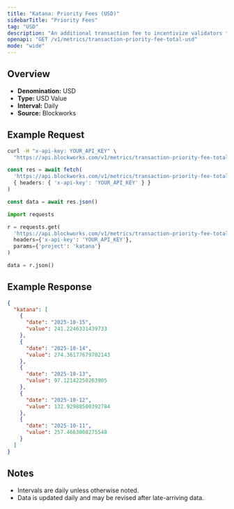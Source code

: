 ```yaml
---
title: "Katana: Priority Fees (USD)"
sidebarTitle: "Priority Fees"
tag: "USD"
description: "An additional transaction fee to incentivize validators to prioritize and execute transactions"
openapi: "GET /v1/metrics/transaction-priority-fee-total-usd"
mode: "wide"
---
```


## Overview

- **Denomination:** USD
- **Type:** USD Value
- **Interval:** Daily
- **Source:** Blockworks

## Example Request

<CodeGroup>

```bash cURL
curl -H "x-api-key: YOUR_API_KEY" \
  "https://api.blockworks.com/v1/metrics/transaction-priority-fee-total-usd?project=katana"
```

```typescript TypeScript
const res = await fetch(
  'https://api.blockworks.com/v1/metrics/transaction-priority-fee-total-usd?project=katana',
  { headers: { 'x-api-key': 'YOUR_API_KEY' } }
)

const data = await res.json()
```

```python Python
import requests

r = requests.get(
  'https://api.blockworks.com/v1/metrics/transaction-priority-fee-total-usd',
  headers={'x-api-key': 'YOUR_API_KEY'},
  params={'project': 'katana'}
)

data = r.json()
```

</CodeGroup>

## Example Response

```json
{
  "katana": [
    {
      "date": "2025-10-15",
      "value": 241.2246331439733
    },
    {
      "date": "2025-10-14",
      "value": 274.36177679702143
    },
    {
      "date": "2025-10-13",
      "value": 97.12142250263905
    },
    {
      "date": "2025-10-12",
      "value": 132.92988500392784
    },
    {
      "date": "2025-10-11",
      "value": 257.4663008275548
    }
  ]
}
```

## Notes
- Intervals are daily unless otherwise noted.
- Data is updated daily and may be revised after late-arriving data.